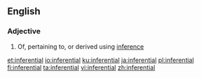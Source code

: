 ==English==

===Adjective===
{{en-adj}}

# Of, pertaining to, or derived using [[inference]]

[[et:inferential]]
[[io:inferential]]
[[ku:inferential]]
[[ja:inferential]]
[[pl:inferential]]
[[fi:inferential]]
[[ta:inferential]]
[[vi:inferential]]
[[zh:inferential]]